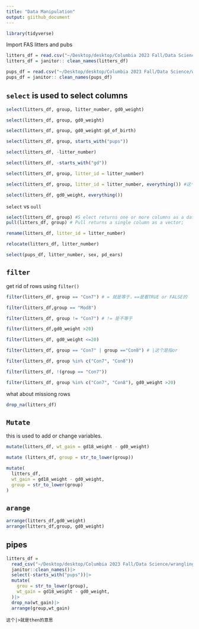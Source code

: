 ```yaml
---
title: "Data Manipulation"
output: giithub_document
---
```


```r
library(tidyverse)
```

Import FAS litters and pubs

```r
litters_df = read.csv("~/Desktop/desktop/Columbia 2023 Fall/Data Science/wrangling/data/FAS_litters.csv")
litters_df = janitor:: clean_names(litters_df)

pups_df = read.csv("~/Desktop/desktop/Columbia 2023 Fall/Data Science/wrangling/data/FAS_pups.csv")
pups_df = janitor:: clean_names(pups_df)

```

## `select` is used to select columns

```r
select(litters_df, group, litter_number, gd0_weight)

select(litters_df, group, gd0_weight)

select(litters_df, group, gd0_weight:gd_of_birth)

select(litters_df, group, starts_with("pups"))

select(litters_df, -litter_number)

select(litters_df, -starts_with("gd"))

select(litters_df, group, litter_id = litter_number)

select(litters_df, group, litter_id = litter_number, everything()) #这个everything function就是保留所有其他列

select(litters_df, gd0_weight, everything())


```

`select` vs `oull`
```r
select(litters_df, group) #S elect returns one or more columns as a data
pull(litters_df, group) # Pull returns a single column as a vector; 
```

```r
rename(litters_df, litter_id = litter_number)

relocate(litters_df, litter_number)
```



```r
select(pups_df, litter_number, sex, pd_ears)
```

## `filter`

get rid of rows using `filter()`

```r
filter(litters_df, group == "Con7") # = 就是等于，==是看TRUE or FALSE的

filter(litters_df,group == "Mod8")

filter(litters_df, group != "Con7") # != 是不等于

filter(litters_df,gd0_weight >20)

filter(litters_df, gd0_weight <=20)

filter(litters_df, group == "Con7" | group =="Con8") # |这个是指or

filter(litters_df, group %in% c("Con7", "Con8"))

filter(litters_df, !(group == "Con7"))

filter(litters_df, group %in% c("Con7", "Con8"), gd0_weight >20)
```

what about missiong rows

```r
drop_na(litters_df)
```

## `Mutate`

this is used to add or change variables.

```r
mutate(litters_df, wt_gain = gd18_weight - gd0_weight)

mutate (litters_df, group = str_to_lower(group))

mutate(
  litters_df,
  wt_gain = gd18_weight - gd0_weight,
  group = str_to_lower(group)
)
```


## `arange`

```r
arrange(litters_df,gd0_weight)
arrange(litters_df,group, gd0_weight)

```



## pipes

```r
litters_df = 
  read_csv("~/Desktop/desktop/Columbia 2023 Fall/Data Science/wrangling/data/FAS_litters.csv") |>
  janitor::clean_names()|>
  select(-starts_with("pups"))|>
  mutate(
    grou = str_to_lower(group),
    wt_gain = gd18_weight - gd0_weight,
  )|>
  drop_na(wt_gain)|>
  arrange(group,wt_gain)
```

`这个|>就是then的意思`




